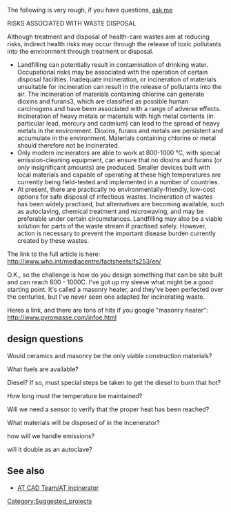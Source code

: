 {{Move|Incinerator}}
The following is very rough, if you have questions, [[user:david.reber | ask me]]

RISKS ASSOCIATED WITH WASTE DISPOSAL

Although treatment and disposal of health-care wastes aim at reducing risks, indirect health risks may occur through the release of toxic pollutants into the environment through treatment or disposal.

* Landfilling can potentially result in contamination of drinking water. Occupational risks may be associated with the operation of certain disposal facilities. Inadequate incineration, or incineration of materials unsuitable for incineration can result in the release of pollutants into the air. The incineration of materials containing chlorine can generate dioxins and furans3, which are classified as possible human carcinogens and have been associated with a range of adverse effects. Incineration of heavy metals or materials with high metal contents (in particular lead, mercury and cadmium) can lead to the spread of heavy metals in the environment. Dioxins, furans and metals are persistent and accumulate in the environment. Materials containing chlorine or metal should therefore not be incinerated.
* Only modern incinerators are able to work at 800-1000 °C, with special emission-cleaning equipment, can ensure that no dioxins and furans (or only insignificant amounts) are produced. Smaller devices built with local materials and capable of operating at these high temperatures are currently being field-tested and implemented in a number of countries.
* At present, there are practically no environmentally-friendly, low-cost options for safe disposal of infectious wastes. Incineration of wastes has been widely practised, but alternatives are becoming available, such as autoclaving, chemical treatment and microwaving, and may be preferable under certain circumstances. Landfilling may also be a viable solution for parts of the waste stream if practised safely. However, action is necessary to prevent the important disease burden currently created by these wastes.

The link to the full article is here:  http://www.who.int/mediacentre/factsheets/fs253/en/

O.K., so the challenge is how do you design something that can be site built and can reach 800 - 1000C.  I've got up my sleeve what might be a good starting point.  It's called a masonry heater, and they've been perfected over the centuries, but I've never seen one adapted for incinerating waste.

Heres a link, and there are tons of hits if you google "masonry heater":  http://www.pyromasse.com/infoe.html

== design questions ==
Would ceramics and masonry be the only viable construction materials?

What fuels are available?

Diesel?  If so, must special steps be taken to get the diesel to burn
that hot?

How long must the temperature be maintained?

Will we need a sensor to verify that the proper heat has been reached?

What materials will be disposed of in the incenerator?

how will we handle emissions?

will it double as an autoclave?

==See also==
* [[AT CAD Team/AT incinerator]]

[[Category:Suggested_projects]]
